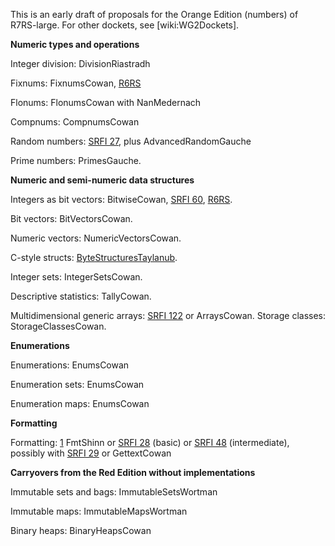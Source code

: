 This is an early draft of proposals for the Orange Edition (numbers) of R7RS-large. For other dockets, see [wiki:WG2Dockets].

'''Numeric types and operations'''

Integer division: DivisionRiastradh

Fixnums:  FixnumsCowan, [[http://www.r6rs.org/final/html/r6rs-lib/r6rs-lib-Z-H-12.html#node_sec_11.2|R6RS]]

Flonums:  FlonumsCowan with NanMedernach

Compnums: CompnumsCowan

Random numbers: [[http://srfi.schemers.org/srfi-27/srfi-27.html|SRFI 27]], plus AdvancedRandomGauche

Prime numbers:  PrimesGauche.

'''Numeric and semi-numeric data structures'''

Integers as bit vectors:  BitwiseCowan, [[http://srfi.schemers.org/srfi-60/srfi-60.html|SRFI 60]], [[http://www.r6rs.org/final/html/r6rs-lib/r6rs-lib-Z-H-12.html#node_sec_11.4|R6RS]].

Bit vectors:  BitVectorsCowan.

Numeric vectors:  NumericVectorsCowan.

C-style structs:  [[https://github.com/TaylanUB/scheme-bytestructures|ByteStructuresTaylanub]].

Integer sets:  IntegerSetsCowan.

Descriptive statistics:  TallyCowan.

Multidimensional generic arrays: [[http://srfi.schemers.org/srfi-122/srfi-122.html|SRFI 122]] or ArraysCowan.  Storage classes:  StorageClassesCowan.

'''Enumerations'''

Enumerations:  EnumsCowan

Enumeration sets:  EnumsCowan

Enumeration maps:  EnumsCowan

'''Formatting'''

Formatting: [http://synthcode.com/scheme/fmt/] FmtShinn or [[http://srfi.schemers.org/srfi-28/srfi-28.html|SRFI 28]] (basic) or [[http://srfi.schemers.org/srfi-48/srfi-48.html|SRFI 48]] (intermediate), possibly with [[http://srfi.schemers.org/srfi-29/srfi-29.html|SRFI 29]] or GettextCowan

'''Carryovers from the Red Edition without implementations'''

Immutable sets and bags:  ImmutableSetsWortman

Immutable maps: ImmutableMapsWortman

Binary heaps: BinaryHeapsCowan



